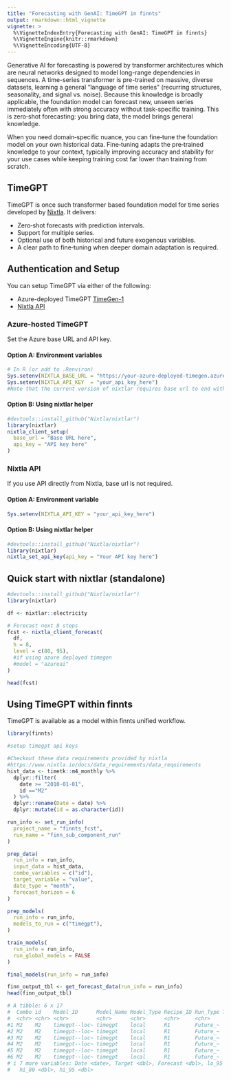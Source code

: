 ```yaml
---
title: "Forecasting with GenAI: TimeGPT in finnts"
output: rmarkdown::html_vignette
vignette: >
  %\VignetteIndexEntry{Forecasting with GenAI: TimeGPT in finnts}
  %\VignetteEngine{knitr::rmarkdown}
  %\VignetteEncoding{UTF-8}
---
```


Generative AI for forecasting is powered by transformer architectures which are neural networks designed to model 
long-range dependencies in sequences. A time-series transformer is pre-trained on massive, diverse datasets, 
learning a general “language of time series” (recurring structures, seasonality, and signal vs. noise). 
Because this knowledge is broadly applicable, the foundation model can forecast new, unseen series immediately often 
with strong accuracy without task-specific training. This is zero‑shot forecasting: you bring data, the model brings general knowledge.

When you need domain‑specific nuance, you can fine‑tune the foundation model on your own historical data. 
Fine‑tuning adapts the pre‑trained knowledge to your context, typically improving accuracy and stability 
for your use cases while keeping training cost far lower than training from scratch.

## TimeGPT

TimeGPT is once such transformer based foundation model for time series developed by [Nixtla](https://nixtla.github.io/nixtlar/). It delivers:

- Zero‑shot forecasts with prediction intervals.
- Support for multiple series.
- Optional use of both historical and future exogenous variables.
- A clear path to fine‑tuning when deeper domain adaptation is required.

## Authentication and Setup

You can setup TimeGPT via either of the following:

  - Azure-deployed TimeGPT [TimeGen-1](https://nixtla.github.io/nixtlar/articles/azure-quickstart.html)
  - [Nixtla API](https://www.nixtla.io/docs/setup/setting_up_your_api_key)

### Azure-hosted TimeGPT

Set the Azure base URL and API key.

#### Option A: Environment variables
```r
# In R (or add to .Renviron)
Sys.setenv(NIXTLA_BASE_URL = "https://your-azure-deployed-timegen.azure.com/")
Sys.setenv(NIXTLA_API_KEY  = "your_api_key_here")
#Note that the current version of nixtlar requires base url to end with "/"
```

#### Option B: Using nixtlar helper
```r
#devtools::install_github("Nixtla/nixtlar")
library(nixtlar)
nixtla_client_setup(
  base_url = "Base URL here", 
  api_key = "API key here"
)
```

### Nixtla API

If you use API directly from Nixtla, base url is not required.

#### Option A: Environment variable
```r
Sys.setenv(NIXTLA_API_KEY = "your_api_key_here")
```

#### Option B: Using nixtlar helper
```r
#devtools::install_github("Nixtla/nixtlar")
library(nixtlar)
nixtla_set_api_key(api_key = "Your API key here")
```



## Quick start with nixtlar (standalone)

```r
#devtools::install_github("Nixtla/nixtlar")
library(nixtlar)

df <- nixtlar::electricity

# Forecast next 8 steps
fcst <- nixtla_client_forecast(
  df,
  h = 8,
  level = c(80, 95),
  #if using azure deployed timegen
  #model = "azureai"
)

head(fcst)
```

## Using TimeGPT within finnts

TimeGPT is available as a model within finnts unified workflow. 

```r
library(finnts)

#setup timegpt api keys

#Checkout these data requirements provided by nixtla
#https://www.nixtla.io/docs/data_requirements/data_requirements
hist_data <- timetk::m4_monthly %>%
  dplyr::filter(
    date >= "2010-01-01",
    id =="M2"
  ) %>%
  dplyr::rename(Date = date) %>%
  dplyr::mutate(id = as.character(id))

run_info <- set_run_info(
  project_name = "finnts_fcst",
  run_name = "finn_sub_component_run"
)

prep_data(
  run_info = run_info,
  input_data = hist_data,
  combo_variables = c("id"),
  target_variable = "value",
  date_type = "month",
  forecast_horizon = 6
)

prep_models(
  run_info = run_info,
  models_to_run = c("timegpt"),
)

train_models(
  run_info = run_info,
  run_global_models = FALSE
)

final_models(run_info = run_info)

finn_output_tbl <- get_forecast_data(run_info = run_info)
head(finn_output_tbl)

# A tibble: 6 x 17
#  Combo id    Model_ID      Model_Name Model_Type Recipe_ID Run_Type Train_Test_ID Best_Model Horizon
#  <chr> <chr> <chr>         <chr>      <chr>      <chr>     <chr>            <dbl> <chr>        <dbl>
#1 M2    M2    timegpt--loc~ timegpt    local      R1        Future_~             1 Yes              1
#2 M2    M2    timegpt--loc~ timegpt    local      R1        Future_~             1 Yes              2
#3 M2    M2    timegpt--loc~ timegpt    local      R1        Future_~             1 Yes              3
#4 M2    M2    timegpt--loc~ timegpt    local      R1        Future_~             1 Yes              4
#5 M2    M2    timegpt--loc~ timegpt    local      R1        Future_~             1 Yes              5
#6 M2    M2    timegpt--loc~ timegpt    local      R1        Future_~             1 Yes              6
# i 7 more variables: Date <date>, Target <dbl>, Forecast <dbl>, lo_95 <dbl>, lo_80 <dbl>,
#   hi_80 <dbl>, hi_95 <dbl>
```